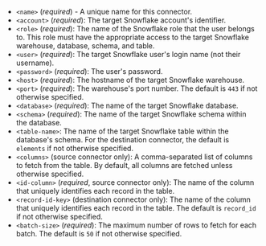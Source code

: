 - `<name>` (_required_) - A unique name for this connector.
- `<account>` (_required_): The target Snowflake account's identifier.
- `<role>` (_required_): The name of the Snowflake role that the user belongs to. This role must have the appropriate access to the target Snowflake warehouse, database, schema, and table.
- `<user>` (_required_): The target Snowflake user's login name (not their username).
- `<password>` (_required_): The user's password.
- `<host>` (_required_): The hostname of the target Snowflake warehouse.
- `<port>` (_required_): The warehouse's port number. The default is `443` if not otherwise specified.
- `<database>` (_required_): The name of the target Snowflake database.
- `<schema>` (_required_): The name of the target Snowflake schema within the database.
- `<table-name>`: The name of the target Snowflake table within the database's schema. For the destination connector, the default is `elements` if not otherwise specified.
- `<columns>` (source connector only): A comma-separated list of columns to fetch from the table. By default, all columns are fetched unless otherwise specified.
- `<id-column>` (_required_, source connector only): The name of the column that uniquely identifies each record in the table.
- `<record-id-key>` (destination connector only): The name of the column that uniquely identifies each record in the table. The default is `record_id` if not otherwise specified.
- `<batch-size>` (_required_): The maximum number of rows to fetch for each batch. The default is `50` if not otherwise specified.